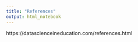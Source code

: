 ```yaml
---
title: "References"
output: html_notebook
---
```


https://datascienceineducation.com/references.html